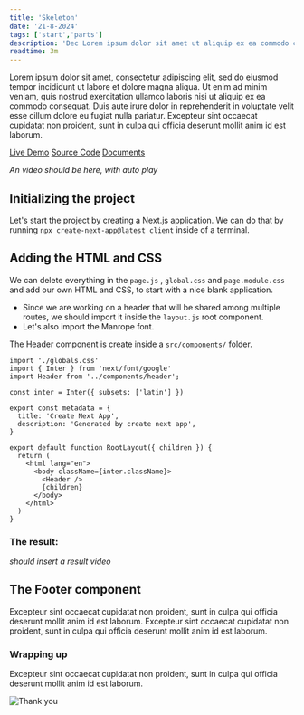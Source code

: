 ```yaml
---
title: 'Skeleton'
date: '21-8-2024'
tags: ['start','parts']
description: 'Dec Lorem ipsum dolor sit amet ut aliquip ex ea commodo consequat'
readtime: 3m
---
```


Lorem ipsum dolor sit amet, consectetur adipiscing elit, sed do eiusmod tempor incididunt ut labore et dolore magna aliqua.
Ut enim ad minim veniam, quis nostrud exercitation ullamco laboris nisi ut aliquip ex ea commodo consequat. Duis aute irure dolor in reprehenderit in voluptate velit esse cillum dolore eu fugiat nulla pariatur. Excepteur sint occaecat cupidatat non proident, sunt in culpa qui officia deserunt mollit anim id est laborum.

[Live Demo](https://mdxjs.com "Demo") [Source Code](https://mdxjs.com "Code") [Documents](https://mdxjs.com "Documents")

*An video should be here, with auto play*

## Initializing the project
Let's start the project by creating a Next.js application. We can do that by running `npx create-next-app@latest client` inside of a terminal.

## Adding the HTML and CSS
We can delete everything in the `page.js` , `global.css` and `page.module.css` and add our own HTML and CSS, to start with a nice blank application.

* Since we are working on a header that will be shared among multiple routes, we should import it inside the `layout.js` root component.
* Let's also import the Manrope font.

The Header component is create inside a `src/components/` folder.

```
import './globals.css'
import { Inter } from 'next/font/google'
import Header from '../components/header';

const inter = Inter({ subsets: ['latin'] })

export const metadata = {
  title: 'Create Next App',
  description: 'Generated by create next app',
}

export default function RootLayout({ children }) {
  return (
    <html lang="en">
      <body className={inter.className}>
        <Header />
        {children}
      </body>
    </html>
  )
}
```

### The result:
*should insert a result video*

## The Footer component
Excepteur sint occaecat cupidatat non proident, sunt in culpa qui officia deserunt mollit anim id est laborum. Excepteur sint occaecat cupidatat non proident, sunt in culpa qui officia deserunt mollit anim id est laborum.

### Wrapping up
Excepteur sint occaecat cupidatat non proident, sunt in culpa qui officia deserunt mollit anim id est laborum.

![Thank you](https://i.kym-cdn.com/photos/images/newsfeed/000/971/474/40c.gif)

